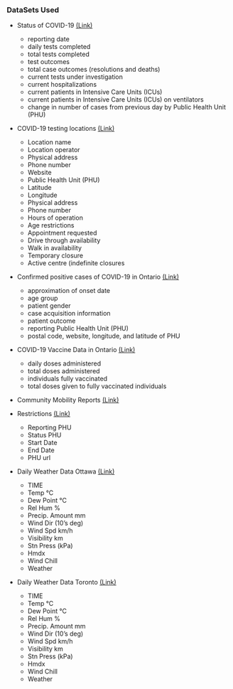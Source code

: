 

### DataSets Used

- Status of COVID-19 [(Link)](https://data.ontario.ca/dataset/status-of-covid-19-cases-in-ontario)
  - reporting date
  - daily tests completed
  - total tests completed
  - test outcomes
  - total case outcomes (resolutions and deaths)
  - current tests under investigation
  - current hospitalizations
  - current patients in Intensive Care Units (ICUs)
  - current patients in Intensive Care Units (ICUs) on ventilators
  - change in number of cases from previous day by Public Health Unit (PHU)

- COVID-19 testing locations [(Link)](https://data.ontario.ca/dataset/covid-19-assessment-centre-locations)
  - Location name
  - Location operator
  - Physical address
  - Phone number
  - Website
  - Public Health Unit (PHU)
  - Latitude
  - Longitude
  - Physical address
  - Phone number
  - Hours of operation
  - Age restrictions
  - Appointment requested
  - Drive through availability
  - Walk in availability
  - Temporary closure
  - Active centre (indefinite closures

- Confirmed positive cases of COVID-19 in Ontario [(Link)](https://data.ontario.ca/en/dataset/confirmed-positive-cases-of-covid-19-in-ontario)
  - approximation of onset date
  - age group
  - patient gender
  - case acquisition information
  - patient outcome
  - reporting Public Health Unit (PHU)
  - postal code, website, longitude, and latitude of PHU

- COVID-19 Vaccine Data in Ontario [(Link)](https://data.ontario.ca/dataset/covid-19-vaccine-data-in-ontario)
  - daily doses administered
  - total doses administered
  - individuals fully vaccinated
  - total doses given to fully vaccinated individuals

- Community Mobility Reports [(Link)](https://www.google.com/covid19/mobility/)

- Restrictions [(Link)](https://data.ontario.ca/dataset/ontario-covid-19-zones/resource/ce9f043d-f0d4-40f0-9b96-4c8a83ded3f6)
  - Reporting PHU
  - Status PHU
  - Start Date
  - End Date
  - PHU url

- Daily Weather Data Ottawa [(Link)](https://climate.weather.gc.ca/climate_data/daily_data_e.html?hlyRange=%7C&dlyRange=1889-11-01%7C2021-01-07&mlyRange=1889-01-01%7C2006-12-01&StationID=4333&Prov=ON&urlExtension=_e.html&searchType=stnName&optLimit=yearRange&StartYear=1840&EndYear=2021&selRowPerPage=25&Line=7&searchMethod=contains&Month=12&Day=31&txtStationName=Ottawa&timeframe=2&Year=2020)
  - TIME
  - Temp °C
  - Dew Point °C
  - Rel Hum %
  - Precip. Amount mm
  - Wind Dir (10's deg)
  - Wind Spd km/h
  - Visibility km
  - Stn Press (kPa)
  - Hmdx
  - Wind Chill
  - Weather

- Daily Weather Data Toronto [(Link)](https://climate.weather.gc.ca/climate_data/hourly_data_e.html?hlyRange=2009-12-10%7C2021-01-31&dlyRange=2010-02-02%7C2021-01-31&mlyRange=%7C&StationID=48549&Prov=ON&urlExtension=_e.html&searchType=stnName&optLimit=yearRange&StartYear=2020&EndYear=2021&selRowPerPage=25&Line=2&searchMethod=contains&Month=1&Day=31&txtStationName=toronto&timeframe=1&Year=2021)
  - TIME
  - Temp °C
  - Dew Point °C
  - Rel Hum %
  - Precip. Amount mm
  - Wind Dir (10's deg)
  - Wind Spd km/h
  - Visibility km
  - Stn Press (kPa)
  - Hmdx
  - Wind Chill
  - Weather



